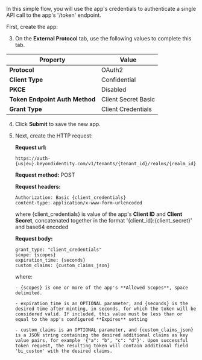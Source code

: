 In this simple flow, you will use the app's credentials to authenticate a single API call to the app's '/token' endpoint.  

First, create the app:  


<AddAppAdminConsole />

3. On the **External Protocol** tab, use the following values to complete this tab.  

  | Property | Value | 
  |---|---|  
  |**Protocol**|OAuth2|  
  |**Client Type**|Confidential|
  |**PKCE**|Disabled|
  |**Token Endpoint Auth Method**|Client Secret Basic|
  |**Grant Type**|Client Credentials|  

4. Click **Submit** to save the new app.  

5. Next, create the HTTP request:  

      **Request url:**  
    
      ```http
      https://auth-{us|eu}.beyondidentity.com/v1/tenants/{tenant_id}/realms/{realm_id}/applications/{application_id}/token
      ```
    
      **Request method:** POST  
    
      **Request headers:**  
      
      ```http
      Authorization: Basic {client_credentials}
      content-type: application/x-www-form-urlencoded  
      ```
    
      where {client_credentials} is value of the app's **Client ID** and **Client Secret**, concatenated together in the format '{client_id}:{client_secret}' and base64 encoded  
    
      **Request body:**  
    
      ```http
      grant_type: "client_credentials"
      scope: {scopes}
      expiration_time: {seconds}
      custom_claims: {custom_claims_json}
      ```
    
      where:  

       - {scopes} is one or more of the app's **Allowed Scopes**, space delimited.  

       - expiration_time is an OPTIONAL parameter, and {seconds} is the desired time after minting, in seconds, for which the token will be considered valid. If included, this value must be less than or equal to the app's configured **Expires** setting  

       - custom_claims is an OPTIONAL parameter, and {custom_claims_json} is a JSON string containing the desired additional claims as key value pairs, for example '{"a": "b", "c": "d"}'. Upon successful token request, the resulting token will contain additional field 'bi_custom' with the desired claims.
